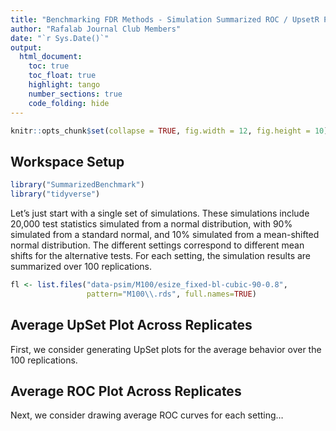 ```yaml
---
title: "Benchmarking FDR Methods - Simulation Summarized ROC / UpsetR Plots"
author: "Rafalab Journal Club Members"
date: "`r Sys.Date()`"
output: 
  html_document:
    toc: true
    toc_float: true
    highlight: tango
    number_sections: true
    code_folding: hide
---
```


```r
knitr::opts_chunk$set(collapse = TRUE, fig.width = 12, fig.height = 10)
```

<!-- ######################################################################## -->
## Workspace Setup
<!-- ######################################################################## -->

```r
library("SummarizedBenchmark")
library("tidyverse")
```

Let's just start with a single set of simulations. These simulations include 20,000 test statistics simulated from a normal distribution, with 90% simulated from a standard normal, and 10% simulated from a mean-shifted normal distribution. The different settings correspond to different mean shifts for the alternative tests. For each setting, the simulation results are summarized over 100 replications. 

```r
fl <- list.files("data-psim/M100/esize_fixed-bl-cubic-90-0.8",
                 pattern="M100\\.rds", full.names=TRUE)
```

<!-- ######################################################################## -->
## Average UpSet Plot Across Replicates
<!-- ######################################################################## -->

First, we consider generating UpSet plots for the average behavior over the 100 replications.


<!-- ######################################################################## -->
## Average ROC Plot Across Replicates
<!-- ######################################################################## -->

Next, we consider drawing average ROC curves for each setting...

